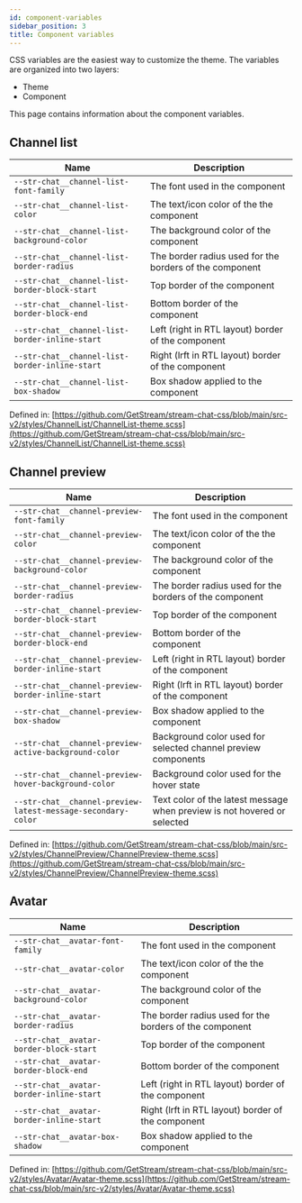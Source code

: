 ```yaml
---
id: component-variables
sidebar_position: 3
title: Component variables
---
```


CSS variables are the easiest way to customize the theme. The variables are organized into two layers:

- Theme
- Component

This page contains information about the component variables.

## Channel list

| Name                                           | Description                                             |
| ---------------------------------------------- | ------------------------------------------------------- |
| `--str-chat__channel-list-font-family`         | The font used in the component                          |
| `--str-chat__channel-list-color`               | The text/icon color of the the component                |
| `--str-chat__channel-list-background-color`    | The background color of the component                   |
| `--str-chat__channel-list-border-radius`       | The border radius used for the borders of the component |
| `--str-chat__channel-list-border-block-start`  | Top border of the component                             |
| `--str-chat__channel-list-border-block-end`    | Bottom border of the component                          |
| `--str-chat__channel-list-border-inline-start` | Left (right in RTL layout) border of the component      |
| `--str-chat__channel-list-border-inline-start` | Right (lrft in RTL layout) border of the component      |
| `--str-chat__channel-list-box-shadow`          | Box shadow applied to the component                     |

Defined in: [https://github.com/GetStream/stream-chat-css/blob/main/src-v2/styles/ChannelList/ChannelList-theme.scss](https://github.com/GetStream/stream-chat-css/blob/main/src-v2/styles/ChannelList/ChannelList-theme.scss)

## Channel preview

| Name                                                         | Description                                                              |
| ------------------------------------------------------------ | ------------------------------------------------------------------------ |
| `--str-chat__channel-preview-font-family`                    | The font used in the component                                           |
| `--str-chat__channel-preview-color`                          | The text/icon color of the the component                                 |
| `--str-chat__channel-preview-background-color`               | The background color of the component                                    |
| `--str-chat__channel-preview-border-radius`                  | The border radius used for the borders of the component                  |
| `--str-chat__channel-preview-border-block-start`             | Top border of the component                                              |
| `--str-chat__channel-preview-border-block-end`               | Bottom border of the component                                           |
| `--str-chat__channel-preview-border-inline-start`            | Left (right in RTL layout) border of the component                       |
| `--str-chat__channel-preview-border-inline-start`            | Right (lrft in RTL layout) border of the component                       |
| `--str-chat__channel-preview-box-shadow`                     | Box shadow applied to the component                                      |
| `--str-chat__channel-preview-active-background-color`        | Background color used for selected channel preview components            |
| `--str-chat__channel-preview-hover-background-color`         | Background color used for the hover state                                |
| `--str-chat__channel-preview-latest-message-secondary-color` | Text color of the latest message when preview is not hovered or selected |

Defined in: [https://github.com/GetStream/stream-chat-css/blob/main/src-v2/styles/ChannelPreview/ChannelPreview-theme.scss](https://github.com/GetStream/stream-chat-css/blob/main/src-v2/styles/ChannelPreview/ChannelPreview-theme.scss)

## Avatar

| Name                                     | Description                                             |
| ---------------------------------------- | ------------------------------------------------------- |
| `--str-chat__avatar-font-family`         | The font used in the component                          |
| `--str-chat__avatar-color`               | The text/icon color of the the component                |
| `--str-chat__avatar-background-color`    | The background color of the component                   |
| `--str-chat__avatar-border-radius`       | The border radius used for the borders of the component |
| `--str-chat__avatar-border-block-start`  | Top border of the component                             |
| `--str-chat__avatar-border-block-end`    | Bottom border of the component                          |
| `--str-chat__avatar-border-inline-start` | Left (right in RTL layout) border of the component      |
| `--str-chat__avatar-border-inline-start` | Right (lrft in RTL layout) border of the component      |
| `--str-chat__avatar-box-shadow`          | Box shadow applied to the component                     |

Defined in: [https://github.com/GetStream/stream-chat-css/blob/main/src-v2/styles/Avatar/Avatar-theme.scss](https://github.com/GetStream/stream-chat-css/blob/main/src-v2/styles/Avatar/Avatar-theme.scss)
